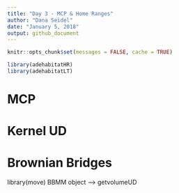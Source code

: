 ```yaml
---
title: "Day 3 - MCP & Home Ranges"
author: "Dana Seidel"
date: "January 5, 2018"
output: github_document
---
```


```r
knitr::opts_chunk$set(messages = FALSE, cache = TRUE)
```

```r
library(adehabitatHR)
library(adehabitatLT)
```

# MCP

# Kernel UD

# Brownian Bridges
library(move)
BBMM object --> getvolumeUD

